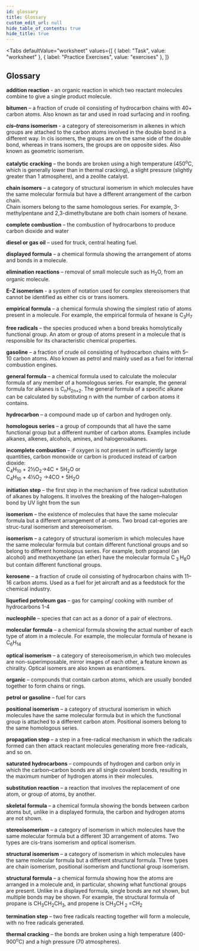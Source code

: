 ```yaml
---
id: glossary
title: Glossary
custom_edit_url: null
hide_table_of_contents: true
hide_title: true
---
```



<Tabs
  defaultValue="worksheet"
  values={[
    { label: "Task", value: "worksheet" },
    { label: "Practice Exercises", value: "exercises" },
  ]}
>

<TabItem value="worksheet">

## Glossary

<p>
  <strong>addition reaction</strong>
  <AudioButton url="/media/117.22a3c4db.mp3" /> - an organic reaction in which two
  reactant molecules combine to give a single product molecule.
</p>
<p>
  <strong>bitumen</strong>
  <AudioButton url="/media/118.51bcc907.mp3" /> – a fraction of crude oil consisting
  of hydrocarbon chains with 40+ carbon atoms. Also known as tar and used in road
  surfacing and in roofing.
</p>
<p>
  <strong>
    <em>cis–trans</em> isomerism
  </strong>
  <AudioButton url="/media/119.fe269958.mp3" /> - a category of stereoisomerism in
  alkenes in which groups are attached to the carbon atoms involved in the double
  bond in a different way. In cis isomers, the groups are on the same side of the
  double bond, whereas in trans isomers, the groups are on opposite sides. Also known
  as geometric isomerism.
</p>
<p>
  <strong>catalytic cracking</strong>
  <AudioButton url="/media/120.3d56cf5b.mp3" /> – the bonds are broken using a high
  temperature (450<sup>o</sup>C, which is generally lower than in thermal cracking),
  a slight pressure (slightly greater than 1 atmosphere), and a zeolite catalyst.
</p>
<p>
  <strong>chain isomers</strong>
  <AudioButton url="/media/121.8aef396f.mp3" /> – a category of structural isomerism
  in which molecules have the same molecular formula but have a different arrangement
  of the carbon chain.
  <br />
  Chain isomers belong to the same homologous series. For example, 3-methylpentane
  and 2,3-dimethylbutane are both chain isomers of hexane.
</p>
<p>
  <strong>complete combustion</strong>
  <AudioButton url="/media/122.2e0b93ee.mp3" /> – the combustion of hydrocarbons
  to produce carbon dioxide and water
</p>
<p>
  <strong>diesel or gas oil</strong>
  <AudioButton url="/media/123.dab80e4e.mp3" /> – used for truck, central heating
  fuel.
</p>
<p>
  <strong>displayed formula</strong>
  <AudioButton url="/media/124.53971b2c.mp3" /> – a chemical formula showing the
  arrangement of atoms and bonds in a molecule.
</p>
<p>
  <strong>elimination reactions</strong>
  <AudioButton url="/media/125.fc960418.mp3" /> – removal of small molecule such
  as H<sub>2</sub>O, from an organic molecule.
</p>
<p>
  <strong>E–Z isomerism</strong>
  <AudioButton url="/media/126.308d08b0.mp3" /> - a system of notation used for complex
  stereoisomers that cannot be identified as either cis or trans isomers.
</p>
<p>
  <strong>empirical formula</strong>
  <AudioButton url="/media/127.4dd37be1.mp3" /> – a chemical formula showing the
  simplest ratio of atoms present in a molecule. For example, the empirical formula
  of hexane is C<sub>3</sub>H<sub>7</sub>
</p>
<p>
  <strong>free radicals</strong>
  <AudioButton url="/media/128.967f88f0.mp3" /> – the species produced when a bond
  breaks homolytically functional group. An atom or group of atoms present in a molecule
  that is responsible for its characteristic chemical properties.
</p>
<p>
  <strong>gasoline</strong>
  <AudioButton url="/media/129.d57f8012.mp3" /> – a fraction of crude oil consisting
  of hydrocarbon chains with 5–10 carbon atoms. Also known as petrol and mainly used
  as a fuel for internal combustion engines.
</p>
<p>
  <strong>general formula</strong>
  <AudioButton url="/media/130.cd546ddb.mp3" /> – a chemical formula used to calculate
  the molecular formula of any member of a homologous series. For example, the general
  formula for alkanes is C<sub>n</sub>H<sub>2n+2</sub>. The general formula of a
  specific alkane can be calculated by substituting n with the number of carbon atoms
  it contains.
</p>
<p>
  <strong>hydrocarbon</strong>
  <AudioButton url="/media/131.359ec07c.mp3" /> – a compound made up of carbon and
  hydrogen only.
</p>
<p>
  <strong>homologous series</strong>
  <AudioButton url="/media/132.49d3a316.mp3" /> – a group of compounds that all have
  the same functional group but a different number of carbon atoms. Examples include
  alkanes, alkenes, alcohols, amines, and halogenoalkanes.
</p>
<p>
  <strong>incomplete combustion</strong>
  <AudioButton url="/media/133.4f0d0e99.mp3" /> – if oxygen is not present in sufficiently
  large quantities, carbon monoxide or carbon is produced instead of carbon dioxide:
  <br />C<sub>4</sub>H<sub>10</sub> + 2½O<sub>2</sub>→4C + 5H<sub>2</sub>O or
  <br />C<sub>4</sub>H<sub>10</sub> + 4½O<sub>2</sub> →4CO + 5H<sub>2</sub>O
</p>
<p>
  <strong>initiation step</strong>
  <AudioButton url="/media/134.0e142a40.mp3" /> – the first step in the mechanism
  of free radical substitution of alkanes by halogens. It involves the breaking of
  the halogen–halogen bond by UV light from the sun
</p>
<p>
  <strong>isomerism</strong>
  <AudioButton url="/media/135.d1a41022.mp3" /> – the existence of molecules that
  have the same molecular formula but a different arrangement of at-oms. Two broad
  cat-egories are struc-tural isomerism and stereoisomerism.
</p>
<p>
  <strong>isomerism</strong>
  <AudioButton url="/media/136.fa24fc0f.mp3" /> – a category of structural isomerism
  in which molecules have the same molecular formula but contain different functional
  groups and so belong to different homologous series. For example, both propanol
  (an alcohol) and methoxyethane (an ether) have the molecular formula C<sub>
    3
  </sub>H<sub>8</sub>O but contain different functional groups.
</p>
<p>
  <strong>kerosene</strong>
  <AudioButton url="/media/137.256e4020.mp3" /> – a fraction of crude oil consisting
  of hydrocarbon chains with 11–16 carbon atoms. Used as a fuel for jet aircraft
  and as a feedstock for the chemical industry.
</p>
<p>
  <strong>liquefied petroleum gas</strong>
  <AudioButton url="/media/138.dcc2b9e6.mp3" /> – gas for camping/ cooking with number
  of hydrocarbons 1-4
</p>
<p>
  <strong>nucleophile</strong>
  <AudioButton url="/media/140.63e6c1ca.mp3" /> – species that can act as a donor
  of a pair of electrons.
</p>
<p>
  <strong>molecular formula</strong>
  <AudioButton url="/media/139.48204af5.mp3" /> – a chemical formula showing the
  actual number of each type of atom in a molecule. For example, the molecular formula
  of hexane is C<sub>6</sub>H<sub>14</sub>
</p>
<p>
  <strong>optical isomerism</strong>
  <AudioButton url="/media/141.940c12ad.mp3" /> – a category of stereoisomerism,in
  which two molecules are non-superimposable, mirror images of each other, a feature
  known as chirality. Optical isomers are also known as enantiomers.
</p>
<p>
  <strong>organic</strong>
  <AudioButton url="/media/142.516fd946.mp3" /> – compounds that contain carbon atoms,
  which are usually bonded together to form chains or rings.
</p>
<p>
  <strong>petrol or gasoline</strong>
  <AudioButton url="/media/143.ef9cc870.mp3" /> – fuel for cars
</p>
<p>
  <strong>positional isomerism</strong>
  <AudioButton url="/media/144.124ccdc4.mp3" /> – a category of structural isomerism
  in which molecules have the same molecular formula but in which the functional
  group is attached to a different carbon atom. Positional isomers belong to the
  same homologous series.
</p>
<p>
  <strong>propagation step</strong>
  <AudioButton url="/media/145.6a947116.mp3" /> – a step in a free-radical mechanism
  in which the radicals formed can then attack reactant molecules generating more
  free-radicals, and so on.
</p>
<p>
  <strong>saturated hydrocarbons</strong>
  <AudioButton url="/media/146.6dec93e6.mp3" /> – compounds of hydrogen and carbon
  only in which the carbon–carbon bonds are all single covalent bonds, resulting
  in the maximum number of hydrogen atoms in their molecules.
</p>
<p>
  <strong>substitution reaction</strong>
  <AudioButton url="/media/147.333ad43a.mp3" /> – a reaction that involves the replacement
  of one atom, or group of atoms, by another.
</p>
<p>
  <strong>skeletal formula</strong>
  <AudioButton url="/media/148.975a806a.mp3" /> – a chemical formula showing the
  bonds between carbon atoms but, unlike in a displayed formula, the carbon and hydrogen
  atoms are not shown.
</p>
<p>
  <strong>stereoisomerism</strong>
  <AudioButton url="/media/149.d669b499.mp3" /> – a category of isomerism in which
  molecules have the same molecular formula but a different 3D arrangement of atoms.
  Two types are cis-trans isomerism and optical isomerism.
</p>
<p>
  <strong>structural isomerism</strong>
  <AudioButton url="/media/150.96838ec4.mp3" /> – a category of isomerism in which
  molecules have the same molecular formula but a different structural formula. Three
  types are chain isomerism, positional isomerism and functional group isomerism.
</p>
<p>
  <strong>structural formula</strong>
  <AudioButton url="/media/151.eebe68ae.mp3" /> – a chemical formula showing how
  the atoms are arranged in a molecule and, in particular, showing what functional
  groups are present. Unlike in a displayed formula, single bonds are not shown,
  but multiple bonds may be shown. For example, the structural formula of propane
  is CH<sub>3</sub>CH<sub>2</sub>CH<sub>3</sub>, and propene is CH<sub>3</sub>CH<sub>
    2
  </sub>=CH<sub>2</sub>
</p>
<p>
  <strong>termination step</strong>
  <AudioButton url="/media/152.218bae9a.mp3" /> – two free radicals reacting together
  will form a molecule, with no free radicals generated.
</p>
<p>
  <strong>thermal cracking</strong>
  <AudioButton url="/media/153.dc445f09.mp3" /> – the bonds are broken using a high
  temperature (400-900<sup>o</sup>C) and a high pressure (70 atmospheres).
</p>


</TabItem>

<TabItem value="exercises">
  <Frame src="https://learningapps.org/watch?v=ptzfw3jkt21" height="480px" />
</TabItem>

</Tabs>

